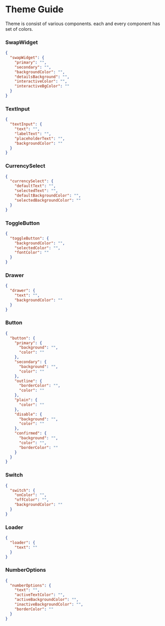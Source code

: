 

<Meta title="Guide/Theme" component={ThemeProvider} />

# Theme Guide

Theme is consist of various components. each and every component has set of colors.

### SwapWidget

```json
{
  "swapWidget": {
    "primary": "",
    "secondary": "",
    "backgroundColor": "",
    "detailsBackground": "",
    "interactiveColor": "",
    "interactiveBgColor": ""
  }
}
```

### TextInput

```json
{
  "textInput": {
    "text": "",
    "labelText": "",
    "placeholderText": "",
    "backgroundColor": ""
  }
}
```

### CurrencySelect

```json
{
  "currencySelect": {
    "defaultText": "",
    "selectedText": "",
    "defaultBackgroundColor": "",
    "selectedBackgroundColor": ""
  }
}
```

### ToggleButton

```json
{
  "toggleButton": {
    "backgroundColor": "",
    "selectedColor": "",
    "fontColor": ""
  }
}
```

### Drawer

```json
{
  "drawer": {
    "text": "",
    "backgroundColor": ""
  }
}
```

### Button

```json
{
  "button": {
    "primary": {
      "background": "",
      "color": ""
    },
    "secondary": {
      "background": "",
      "color": ""
    },
    "outline": {
      "borderColor": "",
      "color": ""
    },
    "plain": {
      "color": ""
    },
    "disable": {
      "background": "",
      "color": ""
    },
    "confirmed": {
      "background": "",
      "color": "",
      "borderColor": ""
    }
  }
}
```

### Switch

```json
{
  "switch": {
    "onColor": "",
    "offColor": "",
    "backgroundColor": ""
  }
}
```

### Loader

```json
{
  "loader": {
    "text": ""
  }
}
```

### NumberOptions

```json
{
  "numberOptions": {
    "text": "",
    "activeTextColor": "",
    "activeBackgroundColor": "",
    "inactiveBackgroundColor": "",
    "borderColor": ""
  }
}
```
